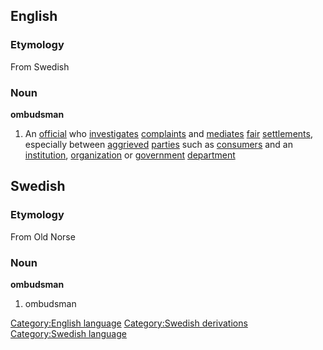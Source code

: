 == English ==
=== Etymology ===
From Swedish
===Noun===
{{wikipedia}}
'''ombudsman'''
#An [[official]] who [[investigate]]s [[complaint]]s and [[mediate]]s [[fair]] [[settlement]]s, especially between [[aggrieved]] [[parties]] such as [[consumer]]s and an [[institution]], [[organization]] or [[government]] [[department]]
== Swedish ==
=== Etymology ===
From Old Norse 
===Noun===
'''ombudsman'''
# ombudsman
[[Category:English language]]
[[Category:Swedish derivations]]
[[Category:Swedish language]]
